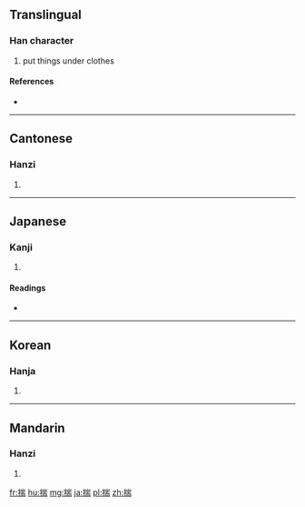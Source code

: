 ==Translingual==

===Han character===
{{Han char|rn=64|rad=手|as=09|sn=12|four=5202<sub>7</sub>|canj=手山一月 (QUMB)}}

# put things under clothes

====References====
* {{Han ref|kx=0443.130|dkj=12371|dj=0794.130|hdz=31917.060|uh=63E3|ud=25571|bh=B4A2|bd=46242}}

----

==Cantonese==

===Hanzi===
{{yue-hanzi|jyut=|y=cheui2, chyun2}}

# {{defn|lang=yue|sort=手09}}

----

==Japanese==

===Kanji===
{{ja-kanji|grade=|rs=手09}}

# {{defn|lang=ja|sort=手09}}

====Readings====
* {{ja-readings|on=[[し]] (shi), [[すい]] (sui), [[たん]] (tan)|kun=[[はかる]] (hakaru), [[こころみる]] (kokoromiru), [[さだめる]] (sadameru)}}

----

==Korean==

===Hanja===
{{ko-hanja|hangeul=[[취]], [[타]]|eumhun=|rv=chwi, ta|mr=ch'wi, t'a|y=chwi, tha}}

# {{defn|lang=ko|sort=手09}}

----

==Mandarin==

===Hanzi===
{{cmn-hanzi|pin=[[chuǎi]] ([[chuai3]])|wg=ch'uai<sup>3</sup>}}

# {{defn|lang=cmn|sort=手09}}

[[fr:揣]]
[[hu:揣]]
[[mg:揣]]
[[ja:揣]]
[[pl:揣]]
[[zh:揣]]